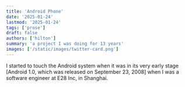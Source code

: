 ```yaml
---
title: 'Android Phone'
date: '2025-01-24'
lastmod: '2025-01-24'
tags: ['prose']
draft: false
authors: ['hilton']
summary: 'a project I was doing for 13 years'
images: ['/static/images/twitter-card.png']
---
```


I started to touch the Android system when it was in its very early stage [Android 1.0, which was released on September 23, 2008] when I was a software engineer at E28 Inc, in Shanghai.
